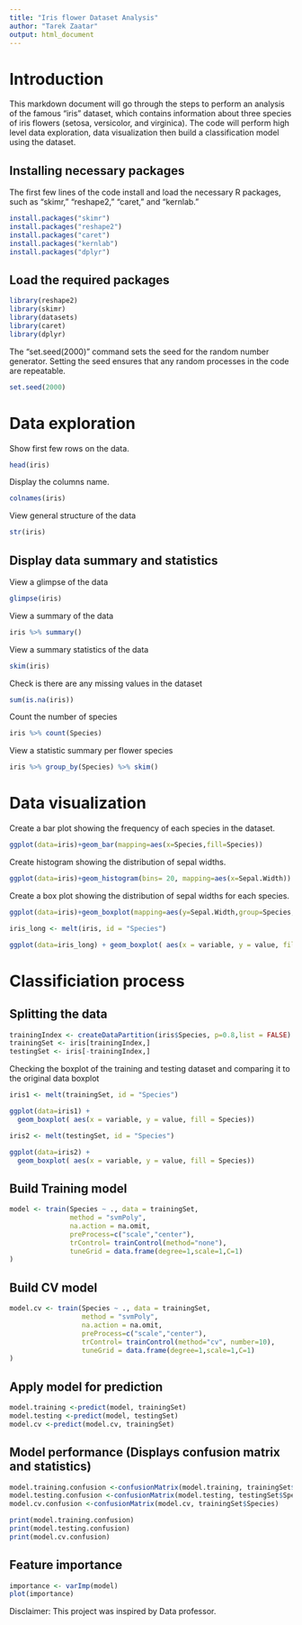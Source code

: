 ---
title: "Iris flower Dataset Analysis"
author: "Tarek Zaatar"
output: html_document
---


# Introduction

This markdown document will go through the steps to perform an analysis of the famous "iris" dataset, which contains information about three species of iris flowers (setosa, versicolor, and virginica). The code will perform high level data exploration, data visualization then build a classification model using the dataset.



## Installing necessary packages

The first few lines of the code install and load the necessary R packages, such as "skimr," "reshape2," "caret," and "kernlab."

```{r Installing necessary packages, eval=FALSE, message=FALSE, warning=FALSE}

install.packages("skimr")
install.packages("reshape2")                                
install.packages("caret")
install.packages("kernlab")
install.packages("dplyr")

```

## Load the required packages

```{r Load the installed and required packages,  message=FALSE, warning=FALSE}

library(reshape2) 
library(skimr)
library(datasets)
library(caret)
library(dplyr)

```

The "set.seed(2000)" command sets the seed for the random number generator. Setting the seed ensures that any random processes in the code are repeatable.

```{r Fixing seed, echo=TRUE}
set.seed(2000)

```


# Data exploration

Show first few rows on the data.

```{r data head, echo=TRUE}

head(iris)

```

Display the columns name.

```{r columns name, echo=TRUE}
colnames(iris)

```

View general structure of the data

```{r general structure of the data, echo=TRUE}
str(iris)
```

## Display data summary and statistics


View a glimpse of the data

```{r glimpse analysis of the data, echo=TRUE}
glimpse(iris)

```

View a summary of the data

```{r summary of the data, echo=TRUE}
iris %>% summary()
```

View a summary statistics of the data

```{r skim, echo=TRUE}
skim(iris)
```


Check is there are any missing values in the dataset

```{r missing data, echo=TRUE}
sum(is.na(iris))
```

Count the number of species

```{r count of flower species, echo=TRUE}
iris %>% count(Species)
```


View a statistic summary per flower species

```{r summary of the data per group, echo=TRUE}
iris %>% group_by(Species) %>% skim()
```



# Data visualization


Create a bar plot showing the frequency of each species in the dataset.
```{r plot 1, echo=TRUE, fig.align='center', out.height="60%", out.width="60%"}
ggplot(data=iris)+geom_bar(mapping=aes(x=Species,fill=Species))
```

Create  histogram showing the distribution of sepal widths.

```{r plot 2, echo=TRUE, fig.align='center', out.height="60%", out.width="60%"}

ggplot(data=iris)+geom_histogram(bins= 20, mapping=aes(x=Sepal.Width))

```


Create a box plot showing the distribution of sepal widths for each species.
 
```{r plot 3, echo=TRUE, fig.align='center', out.height="60%", out.width="60%"}
ggplot(data=iris)+geom_boxplot(mapping=aes(y=Sepal.Width,group=Species,fill= Species))
```


```{r plot 4, echo=TRUE, fig.align='center', out.height="60%", out.width="60%"}

iris_long <- melt(iris, id = "Species")    

ggplot(data=iris_long) + geom_boxplot( aes(x = variable, y = value, fill = Species))

```




# Classificiation process


## Splitting the data


```{r data splitting, echo=TRUE}
trainingIndex <- createDataPartition(iris$Species, p=0.8,list = FALSE)
trainingSet <- iris[trainingIndex,]
testingSet <- iris[-trainingIndex,]

```


Checking the boxplot of the training and testing dataset and comparing it to the original data boxplot

```{r plot 5, echo=TRUE, fig.align='center', out.height="60%", out.width="60%"}

iris1 <- melt(trainingSet, id = "Species")    

ggplot(data=iris1) + 
  geom_boxplot( aes(x = variable, y = value, fill = Species))


```



```{r plot 6, echo=TRUE, fig.align='center', out.height="60%", out.width="60%"}


iris2 <- melt(testingSet, id = "Species")    

ggplot(data=iris2) + 
  geom_boxplot( aes(x = variable, y = value, fill = Species))


```





## Build Training model

```{r Build Training model, echo=TRUE, message=FALSE, warning=FALSE}
model <- train(Species ~ ., data = trainingSet,
               method = "svmPoly",
               na.action = na.omit,
               preProcess=c("scale","center"),
               trControl= trainControl(method="none"),
               tuneGrid = data.frame(degree=1,scale=1,C=1)
)

```




## Build CV model


```{r Build CV model, echo=TRUE, message=FALSE, warning=FALSE}
model.cv <- train(Species ~ ., data = trainingSet,
                  method = "svmPoly",
                  na.action = na.omit,
                  preProcess=c("scale","center"),
                  trControl= trainControl(method="cv", number=10),
                  tuneGrid = data.frame(degree=1,scale=1,C=1)
)

```





## Apply model for prediction
```{r Apply model for prediction, echo=TRUE, message=FALSE, warning=FALSE}
model.training <-predict(model, trainingSet) 
model.testing <-predict(model, testingSet) 
model.cv <-predict(model.cv, trainingSet) 
```




## Model performance (Displays confusion matrix and statistics)

```{r Model performance, echo=TRUE, message=FALSE, warning=FALSE}
model.training.confusion <-confusionMatrix(model.training, trainingSet$Species)
model.testing.confusion <-confusionMatrix(model.testing, testingSet$Species)
model.cv.confusion <-confusionMatrix(model.cv, trainingSet$Species)
```



```{r print model confusion matrix, echo=TRUE}

print(model.training.confusion)
print(model.testing.confusion)
print(model.cv.confusion)
```



## Feature importance

```{r Feature importance, echo=TRUE}

importance <- varImp(model)
plot(importance)

```



Disclaimer: This project was inspired by Data professor.
